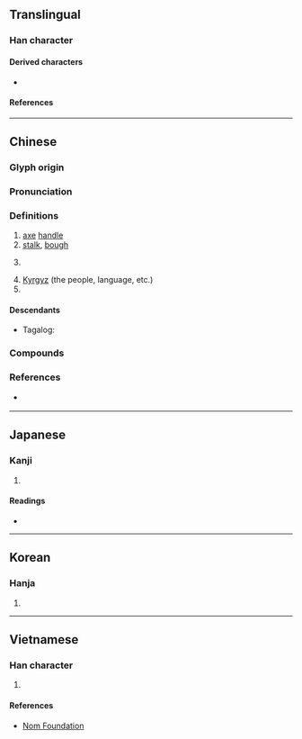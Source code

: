 {{character info/new}}
==Translingual==

===Han character===
{{Han char|rn=75|rad=木|as=05|sn=9|four=41920|canj=DMNR|ids=⿰木可}}

====Derived characters====
* {{l|mul|[[𫈥]], [[樖]]}}

====References====
{{Han ref|kx=0520.220|dkj=14658|dj=0908.170|hdz=21178.060|uh=67EF}}

----

==Chinese==
{{zh-forms}}

===Glyph origin===
{{Han etym}}

===Pronunciation===
{{zh-pron
|m=kē
|m-s=
|c=o1
|c-t=
|g=
|h=pfs=khô
|j=
|md=
|mn=koa/kho
|mn_note=koa - vernacular (surname); kho - literary
|mn-t=gua1/ko1
|mn-t_note=gua1 - vernacular (surname); ko1 - literary
|w=
|x=
|mc=y
|oc=y
|ma=
|cat=n,pn
}}

===Definitions===
{{zh-hanzi}}

# [[axe]] [[handle]]
# [[stalk]], [[bough]]
# {{surname|lang=zh}}
#: {{zh-x|^柯 ^文-哲|{{w|Ko Wen-je|'''Ko''' Wen-je}}, incumbent mayor of [[Taipei]]}}
# [[Kyrgyz]] (the people, language, etc.)
# {{w|Notholithocarpus|tan oak}}

====Descendants====
* {{qualifier|Hokkien dialect}} Tagalog: {{l|tl|Cua}}

===Compounds===
{{zh-der|南柯|柯則|柯子|柯欽|柯駕|柯打|牂柯|柯爾克孜|古柯|柯南|南柯一夢|尼柯西亞}}

===References===
* {{qualifier|Min Nan}} {{thcwd|5090}}

----

==Japanese==

===Kanji===
{{ja-kanji|grade=|rs=木05}}

# {{defn|lang=ja|sort=木05}}

====Readings====
* {{ja-readings
|goon=か
|kanon=か
|kun=え-
}}

----

==Korean==

===Hanja===
{{ko-hanja|hangeul=가|eumhun=|rv=ga|mr=ka|y=ka}}

# {{defn|lang=ko|sort=木05}}

----

==Vietnamese==

===Han character===
{{vi-hantu|rs=木05|kha}}

# {{defn|lang=vi|sort=木05}}

====References====
* [http://nomfoundation.org/common/nom_details.php?codepoint=67ef Nom Foundation]